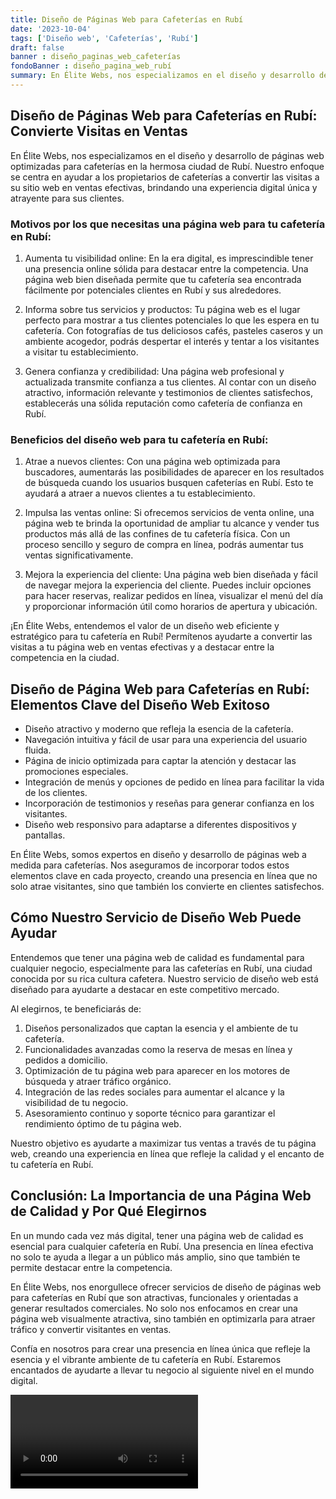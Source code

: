 ```yaml
---
title: Diseño de Páginas Web para Cafeterías en Rubí
date: '2023-10-04'
tags: ['Diseño web', 'Cafeterías', 'Rubí']
draft: false
banner : diseño_paginas_web_cafeterías
fondoBanner : diseño_pagina_web_rubí
summary: En Élite Webs, nos especializamos en el diseño y desarrollo de páginas web optimizadas para cafeterías en la hermosa ciudad de Rubí. Nuestro enfoque se centra en ayudar a los propietarios de cafeterías a convertir las visitas a su sitio web en ventas efectivas, brindando una experiencia digital única y atrayente para sus clientes.
---
```


## Diseño de Páginas Web para Cafeterías en Rubí: Convierte Visitas en Ventas

En Élite Webs, nos especializamos en el diseño y desarrollo de páginas web optimizadas para cafeterías en la hermosa ciudad de Rubí. Nuestro enfoque se centra en ayudar a los propietarios de cafeterías a convertir las visitas a su sitio web en ventas efectivas, brindando una experiencia digital única y atrayente para sus clientes.

### Motivos por los que necesitas una página web para tu cafetería en Rubí:

1. Aumenta tu visibilidad online: En la era digital, es imprescindible tener una presencia online sólida para destacar entre la competencia. Una página web bien diseñada permite que tu cafetería sea encontrada fácilmente por potenciales clientes en Rubí y sus alrededores.

2. Informa sobre tus servicios y productos: Tu página web es el lugar perfecto para mostrar a tus clientes potenciales lo que les espera en tu cafetería. Con fotografías de tus deliciosos cafés, pasteles caseros y un ambiente acogedor, podrás despertar el interés y tentar a los visitantes a visitar tu establecimiento.

3. Genera confianza y credibilidad: Una página web profesional y actualizada transmite confianza a tus clientes. Al contar con un diseño atractivo, información relevante y testimonios de clientes satisfechos, establecerás una sólida reputación como cafetería de confianza en Rubí.

### Beneficios del diseño web para tu cafetería en Rubí:

1. Atrae a nuevos clientes: Con una página web optimizada para buscadores, aumentarás las posibilidades de aparecer en los resultados de búsqueda cuando los usuarios busquen cafeterías en Rubí. Esto te ayudará a atraer a nuevos clientes a tu establecimiento.

2. Impulsa las ventas online: Si ofrecemos servicios de venta online, una página web te brinda la oportunidad de ampliar tu alcance y vender tus productos más allá de las confines de tu cafetería física. Con un proceso sencillo y seguro de compra en línea, podrás aumentar tus ventas significativamente.

3. Mejora la experiencia del cliente: Una página web bien diseñada y fácil de navegar mejora la experiencia del cliente. Puedes incluir opciones para hacer reservas, realizar pedidos en línea, visualizar el menú del día y proporcionar información útil como horarios de apertura y ubicación.

¡En Élite Webs, entendemos el valor de un diseño web eficiente y estratégico para tu cafetería en Rubí! Permítenos ayudarte a convertir las visitas a tu página web en ventas efectivas y a destacar entre la competencia en la ciudad.

<GifSeo />

<Cta />

## Diseño de Página Web para Cafeterías en Rubí: Elementos Clave del Diseño Web Exitoso

- Diseño atractivo y moderno que refleja la esencia de la cafetería.
- Navegación intuitiva y fácil de usar para una experiencia del usuario fluida.
- Página de inicio optimizada para captar la atención y destacar las promociones especiales.
- Integración de menús y opciones de pedido en línea para facilitar la vida de los clientes.
- Incorporación de testimonios y reseñas para generar confianza en los visitantes.
- Diseño web responsivo para adaptarse a diferentes dispositivos y pantallas.

En Élite Webs, somos expertos en diseño y desarrollo de páginas web a medida para cafeterías. Nos aseguramos de incorporar todos estos elementos clave en cada proyecto, creando una presencia en línea que no solo atrae visitantes, sino que también los convierte en clientes satisfechos.

## Cómo Nuestro Servicio de Diseño Web Puede Ayudar

Entendemos que tener una página web de calidad es fundamental para cualquier negocio, especialmente para las cafeterías en Rubí, una ciudad conocida por su rica cultura cafetera. Nuestro servicio de diseño web está diseñado para ayudarte a destacar en este competitivo mercado.

Al elegirnos, te beneficiarás de:

1. Diseños personalizados que captan la esencia y el ambiente de tu cafetería.
2. Funcionalidades avanzadas como la reserva de mesas en línea y pedidos a domicilio.
3. Optimización de tu página web para aparecer en los motores de búsqueda y atraer tráfico orgánico.
4. Integración de las redes sociales para aumentar el alcance y la visibilidad de tu negocio.
5. Asesoramiento continuo y soporte técnico para garantizar el rendimiento óptimo de tu página web.

Nuestro objetivo es ayudarte a maximizar tus ventas a través de tu página web, creando una experiencia en línea que refleje la calidad y el encanto de tu cafetería en Rubí.

## Conclusión: La Importancia de una Página Web de Calidad y Por Qué Elegirnos

En un mundo cada vez más digital, tener una página web de calidad es esencial para cualquier cafetería en Rubí. Una presencia en línea efectiva no solo te ayuda a llegar a un público más amplio, sino que también te permite destacar entre la competencia.

En Élite Webs, nos enorgullece ofrecer servicios de diseño de páginas web para cafeterías en Rubí que son atractivas, funcionales y orientadas a generar resultados comerciales. No solo nos enfocamos en crear una página web visualmente atractiva, sino también en optimizarla para atraer tráfico y convertir visitantes en ventas.

Confía en nosotros para crear una presencia en línea única que refleje la esencia y el vibrante ambiente de tu cafetería en Rubí. Estaremos encantados de ayudarte a llevar tu negocio al siguiente nivel en el mundo digital.

<Video />

<CtaBot job='Cafeterías' city='Rubí'/>

<Gmaps query='Rubí+españa+maps' />